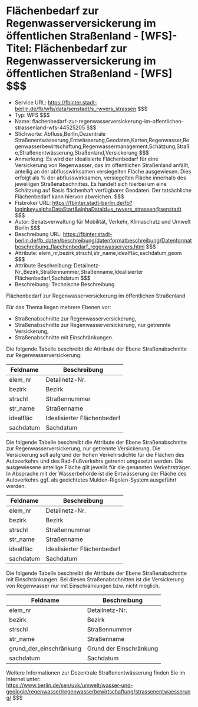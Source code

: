 # Flächenbedarf zur Regenwasserversickerung im öffentlichen Straßenland - [WFS]- Titel: Flächenbedarf zur Regenwasserversickerung im öffentlichen Straßenland - [WFS] $$$
- Service URL: https://fbinter.stadt-berlin.de/fb/wfs/data/senstadt/s_rwvers_strassen $$$
- Typ: WFS $$$
- Name: flachenbedarf-zur-regenwasserversickerung-im-offentlichen-strassenland-wfs-44525205 $$$
- Stichworte: Abfluss,Berlin,Dezentrale Straßenentwässerung,Entwässerung,Geodaten,Karten,Regenwasser,Regenwasserbewirtschaftung,Regenwassermanagement,Schätzung,Straße,Straßenentwässerung,Straßenland,Versickerung $$$
- Anmerkung: Es wird der idealisierte Flächenbedarf für eine Versickerung von Regenwasser, das im öffentlichen Straßenland anfällt, anteilig an der abflusswirksamen versiegelten Fläche ausgewiesen. Dies erfolgt als % der abflusswirksamen, versiegelten Fläche innerhalb des jeweiligen Straßenabschnittes. Es handelt sich hierbei um eine Schätzung auf Basis flächenhaft verfügbarer Geodaten. Der tatsächliche Flächenbedarf kann hiervon abweichen. $$$
- Fisbroker URL: https://fbinter.stadt-berlin.de/fb?loginkey=alphaDataStart&alphaDataId=s_rwvers_strassen@senstadt $$$
- Autor: Senatsverwaltung für Mobilität, Verkehr, Klimaschutz und Umwelt Berlin $$$
- Beschreibung URL: https://fbinter.stadt-berlin.de/fb_daten/beschreibung/datenformatbeschreibung/Datenformatbeschreibung_flaechenbedarf_regenwasservers.html $$$
- Attribute: elem_nr,bezirk,strschl,str_name,idealfläc,sachdatum,geom $$$
- Attribute Beschreibung: Detailnetz-Nr.,Bezirk,Straßennummer,Straßenname,Idealisierter Flächenbedarf,Sachdatum $$$
- Beschreibung: Technische Beschreibung 

Flächenbedarf zur Regenwasserversickerung im öffentlichen Straßenland

Für das Thema liegen mehrere Ebenen vor:

* Straßenabschnitte zur Regenwasserversickerung,
* Straßenabschnitte zur Regenwasserversickerung, nur getrennte Versickerung,
* Straßenabschnitte mit Einschränkungen.

Die folgende Tabelle beschreibt die Attribute der Ebene Straßenabschnitte zur Regenwasserversickerung:

| **Feldname** | **Beschreibung**            |
| ------------ | --------------------------- |
| elem\_nr     | Detailnetz-Nr.              |
| bezirk       | Bezirk                      |
| strschl      | Straßennummer               |
| str\_name    | Straßenname                 |
| idealfläc    | Idealisierter Flächenbedarf |
| sachdatum    | Sachdatum                   |

Die folgende Tabelle beschreibt die Attribute der Ebene Straßenabschnitte zur Regenwasserversickerung, nur getrennte Versickerung. Die Versickerung soll aufgrund der hohen Verkehrsdichte für die Flächen des Autoverkehrs und des Rad-Fußverkehrs getrennt umgesetzt werden. Die ausgewiesene anteilige Fläche gilt jeweils für die genannten Verkehrsträger. In Absprache mit der Wasserbehörde ist die Entwässerung der Fläche des Autoverkehrs ggf. als gedichtetes Mulden-Rigolen-System ausgeführt werden.

| **Feldname** | **Beschreibung**            |
| ------------ | --------------------------- |
| elem\_nr     | Detailnetz-Nr.              |
| bezirk       | Bezirk                      |
| strschl      | Straßennummer               |
| str\_name    | Straßenname                 |
| idealfläc    | Idealisierter Flächenbedarf |
| sachdatum    | Sachdatum                   |

Die folgende Tabelle beschreibt die Attribute der Ebene Straßenabschnitte mit Einschränkungen. Bei diesen Straßenabschnitten ist die Versickerung von Regenwasser nur mit Einschränkungen bzw. nicht möglich.

| **Feldname**              | **Beschreibung**        |
| ------------------------- | ----------------------- |
| elem\_nr                  | Detailnetz-Nr.          |
| bezirk                    | Bezirk                  |
| strschl                   | Straßennummer           |
| str\_name                 | Straßenname             |
| grund\_der\_einschränkung | Grund der Einschränkung |
| sachdatum                 | Sachdatum               |

Weitere Informationen zur Dezentrale Straßenentwässerung finden Sie im Internet unter:  
https://www.berlin.de/sen/uvk/umwelt/wasser-und-geologie/regenwasser/regenwasserbewirtschaftung/strassenentwaesserung/ $$$
